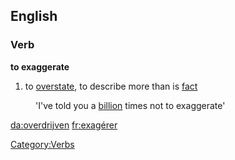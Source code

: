 ==English==
===Verb===
'''to exaggerate'''
#to [[overstate]], to describe more than is [[fact]]
:'I've told you a [[billion]] times not to exaggerate'

[[da:overdrijven]]
[[fr:exagérer]]

[[Category:Verbs]]